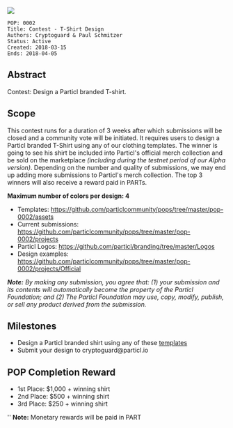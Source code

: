 <img src="./pop-0002/assets/pexels-photo-451552.png" />
<pre>
POP: 0002
Title: Contest - T-Shirt Design 
Authors: Cryptoguard & Paul Schmitzer
Status: Active
Created: 2018-03-15
Ends: 2018-04-05
</pre>

==Abstract==
Contest: Design a Particl branded T-shirt. 

==Scope==
This contest runs for a duration of 3 weeks after which submissions will be closed and a community vote will be initiated. It requires users to design a Particl branded T-Shirt using any of our clothing templates. The winner is going to see his shirt be included into Particl's official merch collection and be sold on the marketplace ''(including during the testnet period of our Alpha version)''. Depending on the number and quality of submissions, we may end up adding more submissions to Particl's merch collection. The top 3 winners will also receive a reward paid in PARTs. 

'''Maximum number of colors per design: 4'''

* Templates: https://github.com/particlcommunity/pops/tree/master/pop-0002/assets
* Current submissions: https://github.com/particlcommunity/pops/tree/master/pop-0002/projects
* Particl Logos: https://github.com/particl/branding/tree/master/Logos
* Design examples: https://github.com/particlcommunity/pops/tree/master/pop-0002/projects/Official

 
'' '''Note:''' By making any submission, you agree that: (1) your submission and its contents will automatically become the property of the Particl Foundation; and (2) The Particl Foundation may use, copy, modify, publish, or sell any product derived from the submission.''

==Milestones==
* Design a Particl branded shirt using any of these [https://github.com/particlcommunity/pops/tree/master/pop-0002/assets templates]
* Submit your design to cryptoguard@particl.io

==POP Completion Reward==
* 1st Place: $1,000 + winning shirt
* 2nd Place: $500 + winning shirt
* 3rd Place: $250 + winning shirt


'' '''Note:''' Monetary rewards will be paid in PART 
